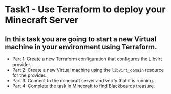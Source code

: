 # Task1 - Use Terraform to deploy your Minecraft Server

## In this task you are going to start a new Virtual machine in your environment using Terraform.

* Part 1: Create a new Terraform configuration that configures the Libvirt provider.
* Part 2: Create a new Virtual machine using the `libvirt_domain` resource for the provider.
* Part 3: Connect to the minecraft server and verify that it is running.
* Part 4: Complete the task in Minecraft to find Blackbeards treasure.
